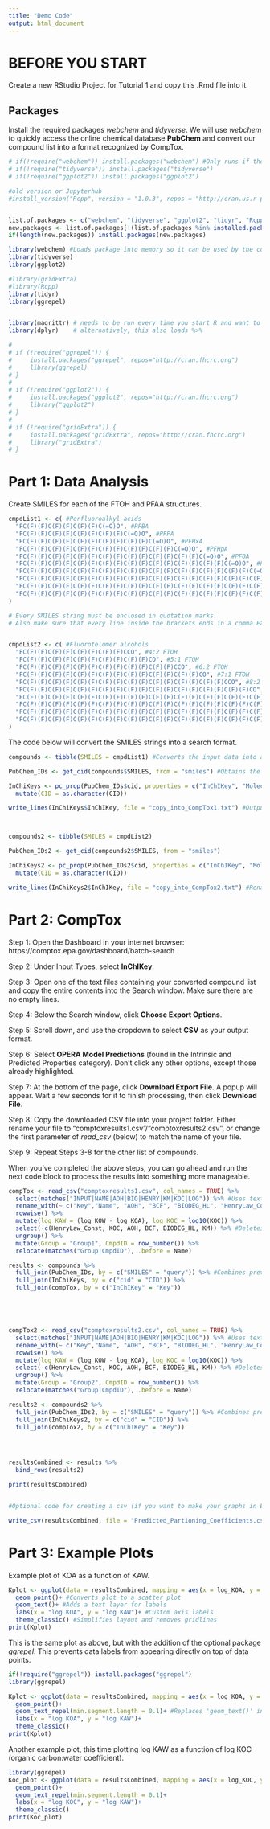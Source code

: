 ---
title: "Demo Code"
output: html_document
---

# BEFORE YOU START 

Create a new RStudio Project for Tutorial 1 and copy this .Rmd file into it.

## Packages

Install the required packages *webchem* and *tidyverse*. We will use *webchem* to quickly access the online chemical database **PubChem** and convert our compound list into a format recognized by CompTox.

```{r packages, message = FALSE, error = TRUE}
# if(!require("webchem")) install.packages("webchem") #Only runs if the package is not already installed on your device.
# if(!require("tidyverse")) install.packages("tidyverse")
# if(!require("ggplot2")) install.packages("ggplot2")

#old version or Jupyterhub
#install_version("Rcpp", version = "1.0.3", repos = "http://cran.us.r-project.org")


list.of.packages <- c("webchem", "tidyverse", "ggplot2", "tidyr", "Rcpp", "ggrepel", "gridExtra",  "gridExtra", "magrittr", "dplyr")
new.packages <- list.of.packages[!(list.of.packages %in% installed.packages()[,"Package"])]
if(length(new.packages)) install.packages(new.packages)

library(webchem) #Loads package into memory so it can be used by the code.
library(tidyverse)
library(ggplot2)

#library(gridExtra)
#library(Rcpp)
library(tidyr)
library(ggrepel)


library(magrittr) # needs to be run every time you start R and want to use %>%
library(dplyr)    # alternatively, this also loads %>%

# 
# if (!require("ggrepel")) {
#     install.packages("ggrepel", repos="http://cran.fhcrc.org")
#     library(ggrepel)
# }
# 
# if (!require("ggplot2")) {
#     install.packages("ggplot2", repos="http://cran.fhcrc.org")
#     library("ggplot2")
# }
# 
# if (!require("gridExtra")) {
#     install.packages("gridExtra", repos="http://cran.fhcrc.org")
#     library("gridExtra")
# }


```

# Part 1: Data Analysis

Create SMILES for each of the FTOH and PFAA structures.

```{r}
cmpdList1 <- c( #Perfluoroalkyl acids
  "FC(F)(F)C(F)(F)C(F)(F)C(=O)O", #PFBA
  "FC(F)(F)C(F)(F)C(F)(F)C(F)(F)C(=O)O", #PFPA
  "FC(F)(F)C(F)(F)C(F)(F)C(F)(F)C(F)(F)C(=O)O", #PFHxA
  "FC(F)(F)C(F)(F)C(F)(F)C(F)(F)C(F)(F)C(F)(F)C(=O)O", #PFHpA
  "FC(F)(F)C(F)(F)C(F)(F)C(F)(F)C(F)(F)C(F)(F)C(F)(F)C(=O)O", #PFOA
  "FC(F)(F)C(F)(F)C(F)(F)C(F)(F)C(F)(F)C(F)(F)C(F)(F)C(F)(F)C(=O)O", #PFNA
  "FC(F)(F)C(F)(F)C(F)(F)C(F)(F)C(F)(F)C(F)(F)C(F)(F)C(F)(F)C(F)(F)C(=O)O", #PFDA
  "FC(F)(F)C(F)(F)C(F)(F)C(F)(F)C(F)(F)C(F)(F)C(F)(F)C(F)(F)C(F)(F)C(F)(F)C(=O)O", #PFUA
  "FC(F)(F)C(F)(F)C(F)(F)C(F)(F)C(F)(F)C(F)(F)C(F)(F)C(F)(F)C(F)(F)C(F)(F)C(F)(F)C(=O)O", #PFDoDA
  "FC(F)(F)C(F)(F)C(F)(F)C(F)(F)C(F)(F)C(F)(F)C(F)(F)C(F)(F)C(F)(F)C(F)(F)C(F)(F)C(F)(F)C(=O)O" #PFTrDA
)

# Every SMILES string must be enclosed in quotation marks.
# Also make sure that every line inside the brackets ends in a comma EXCEPT the last one.


cmpdList2 <- c( #Fluorotelomer alcohols
  "FC(F)(F)C(F)(F)C(F)(F)C(F)(F)CCO", #4:2 FTOH
  "FC(F)(F)C(F)(F)C(F)(F)C(F)(F)C(F)(F)CO", #5:1 FTOH
  "FC(F)(F)C(F)(F)C(F)(F)C(F)(F)C(F)(F)C(F)(F)CCO", #6:2 FTOH
  "FC(F)(F)C(F)(F)C(F)(F)C(F)(F)C(F)(F)C(F)(F)C(F)(F)CO", #7:1 FTOH
  "FC(F)(F)C(F)(F)C(F)(F)C(F)(F)C(F)(F)C(F)(F)C(F)(F)C(F)(F)CCO", #8:2 FTOH
  "FC(F)(F)C(F)(F)C(F)(F)C(F)(F)C(F)(F)C(F)(F)C(F)(F)C(F)(F)C(F)(F)CO", #9:1 FTOH
  "FC(F)(F)C(F)(F)C(F)(F)C(F)(F)C(F)(F)C(F)(F)C(F)(F)C(F)(F)C(F)(F)C(F)(F)CCO", #10:2 FTOH
  "FC(F)(F)C(F)(F)C(F)(F)C(F)(F)C(F)(F)C(F)(F)C(F)(F)C(F)(F)C(F)(F)C(F)(F)C(F)(F)CO", #11:1 FTOH
  "FC(F)(F)C(F)(F)C(F)(F)C(F)(F)C(F)(F)C(F)(F)C(F)(F)C(F)(F)C(F)(F)C(F)(F)C(F)(F)C(F)(F)CCO", #12:2 FTOH
  "FC(F)(F)C(F)(F)C(F)(F)C(F)(F)C(F)(F)C(F)(F)C(F)(F)C(F)(F)C(F)(F)C(F)(F)C(F)(F)C(F)(F)C(F)(F)CO" #13:1 FTOH
)


```


The code below will convert the SMILES strings into a search format.

```{r export}
compounds <- tibble(SMILES = cmpdList1) #Converts the input data into a 1-column tibble (tidy table)

PubChem_IDs <- get_cid(compounds$SMILES, from = "smiles") #Obtains the PubChem database IDs for each input compound

InChiKeys <- pc_prop(PubChem_IDs$cid, properties = c("InChIKey", "MolecularFormula")) %>% #Obtains the International Chemical Identifier Key (InChIKey) for each PubChem ID
  mutate(CID = as.character(CID))

write_lines(InChiKeys$InChIKey, file = "copy_into_CompTox1.txt") #Outputs to a tab-delimited text file. Feel free to rename this file.



compounds2 <- tibble(SMILES = cmpdList2) 

PubChem_IDs2 <- get_cid(compounds2$SMILES, from = "smiles") 

InChiKeys2 <- pc_prop(PubChem_IDs2$cid, properties = c("InChIKey", "MolecularFormula")) %>% 
  mutate(CID = as.character(CID))

write_lines(InChiKeys2$InChIKey, file = "copy_into_CompTox2.txt") #Rename this text file if desired.
```


# Part 2: CompTox

Step 1: Open the Dashboard in your internet browser: https://comptox.epa.gov/dashboard/batch-search

Step 2: Under Input Types, select **InChIKey**.

Step 3: Open one of the text files containing your converted compound list and copy the entire contents into the Search window. Make sure there are no empty lines.

Step 4: Below the Search window, click **Choose Export Options**.

Step 5: Scroll down, and use the dropdown to select **CSV** as your output format.

Step 6: Select **OPERA Model Predictions** (found in the Intrinsic and Predicted Properties category). Don't click any other options, except those already highlighted.

Step 7: At the bottom of the page, click **Download Export File**. A popup will appear. Wait a few seconds for it to finish processing, then click **Download File**.

Step 8: Copy the downloaded CSV file into your project folder. Either rename your file to "comptoxresults1.csv"/"comptoxresults2.csv", or change the first parameter of *read_csv* (below) to match the name of your file.

Step 9: Repeat Steps 3-8 for the other list of compounds.


When you've completed the above steps, you can go ahead and run the next code block to process the results into something more manageable.

```{r import, message = FALSE}
compTox <- read_csv("comptoxresults1.csv", col_names = TRUE) %>%
  select(matches("INPUT|NAME|AOH|BIO|HENRY|KM|KOC|LOG")) %>% #Uses text matching to keep only the columns we care about
  rename_with(~ c("Key","Name", "AOH", "BCF", "BIODEG_HL", "HenryLaw_Const", "KM", "log_KOA", "KOC", "log_KOW")) %>% #Renames the columns to be a little more readable
  rowwise() %>%
  mutate(log_KAW = (log_KOW - log_KOA), log_KOC = log10(KOC)) %>%
  select(-c(HenryLaw_Const, KOC, AOH, BCF, BIODEG_HL, KM)) %>% #Deletes unwanted columns
  ungroup() %>%
  mutate(Group = "Group1", CmpdID = row_number()) %>% 
  relocate(matches("Group|CmpdID"), .before = Name)

results <- compounds %>%
  full_join(PubChem_IDs, by = c("SMILES" = "query")) %>% #Combines previously created tables by similar columns
  full_join(InChiKeys, by = c("cid" = "CID")) %>%
  full_join(compTox, by = c("InChIKey" = "Key"))





compTox2 <- read_csv("comptoxresults2.csv", col_names = TRUE) %>%
  select(matches("INPUT|NAME|AOH|BIO|HENRY|KM|KOC|LOG")) %>% #Uses text matching to keep only the columns we care about
  rename_with(~ c("Key","Name", "AOH", "BCF", "BIODEG_HL", "HenryLaw_Const", "KM", "log_KOA", "KOC", "log_KOW")) %>% #Renames the columns to be a little more readable
  rowwise() %>%
  mutate(log_KAW = (log_KOW - log_KOA), log_KOC = log10(KOC)) %>%
  select(-c(HenryLaw_Const, KOC, AOH, BCF, BIODEG_HL, KM)) %>% #Deletes unwanted columns
  ungroup() %>%
  mutate(Group = "Group2", CmpdID = row_number()) %>%
  relocate(matches("Group|CmpdID"), .before = Name)

results2 <- compounds2 %>%
  full_join(PubChem_IDs2, by = c("SMILES" = "query")) %>% #Combines previously created tables by similar columns
  full_join(InChiKeys2, by = c("cid" = "CID")) %>%
  full_join(compTox2, by = c("InChIKey" = "Key"))




resultsCombined <- results %>%
  bind_rows(results2)

print(resultsCombined)


#Optional code for creating a csv (if you want to make your graphs in Excel):

write_csv(resultsCombined, file = "Predicted_Partioning_Coefficients.csv")
```
# Part 3: Example Plots

Example plot of KOA as a function of KAW.

```{r plot1}
Kplot <- ggplot(data = resultsCombined, mapping = aes(x = log_KOA, y = log_KAW, color = Group, label = CmpdID))+ 
  geom_point()+ #Converts plot to a scatter plot
  geom_text()+ #Adds a text layer for labels
  labs(x = "log KOA", y = "log KAW")+ #Custom axis labels
  theme_classic() #Simplifies layout and removes gridlines
print(Kplot)
```


This is the same plot as above, but with the addition of the optional package *ggrepel*. This prevents data labels from appearing directly on top of data points.

```{r fancyplot1}
if(!require("ggrepel")) install.packages("ggrepel")
library(ggrepel)

Kplot <- ggplot(data = resultsCombined, mapping = aes(x = log_KOA, y = log_KAW, color = Group, label = CmpdID))+
  geom_point()+
  geom_text_repel(min.segment.length = 0.1)+ #Replaces 'geom_text()' in the previous code block
  labs(x = "log KOA", y = "log KAW")+
  theme_classic()
print(Kplot)

```

Another example plot, this time plotting log KAW as a function of log KOC (organic carbon:water coefficient).

```{r fancyplot2}
library(ggrepel)
Koc_plot <- ggplot(data = resultsCombined, mapping = aes(x = log_KOC, y = log_KAW, color = Group, label = CmpdID))+
  geom_point()+
  geom_text_repel(min.segment.length = 0.1)+
  labs(x = "log KOC", y = "log KAW")+
  theme_classic()
print(Koc_plot)

```
